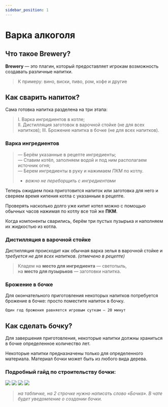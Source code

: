 ```yaml
---
sidebar_position: 1
---
```



# Варка алкоголя

## **Что такое Brewery?**

**Brewery** — это плагин, который предоставляет игрокам возможность создавать различные напитки.
>К примеру: вино, виски, пиво, ром, кофе и другие

## **Как сварить напиток?**

Сама готовка напитка разделена на три этапа:

> I. Варка ингредиентов в котле;  
II. Дистилляция заготовок в варочной стойке (не для всех напитков);
III. Брожение напитка в бочке (не для всех напитков).

### **Варка ингредиентов**

> — Берём указанные в рецепте ингредиенты;    
— Ставим котёл, заполняем водой и под ним располагаем источник огня;   
— Берем ингредиенты в руку и нажимаем *ПКМ* по котлу.   
> - *важно не переборщить с ингредиентами*

Теперь ожидаем пока приготовится напиток или заготовка для него и сверяем время кипения котла с указанным в рецепте.

Проверять насколько долго уже кипит котел можно с помощью обычных часов нажимая по котлу все той же **ПКМ**.

Когда компоненты сварились, берём три пустых пузырька
и наполняем их жидкостью из котла.

### **Дистилляция в варочной стойке**

Дистилляция происходит как обычная варка зелья в варочной стойке и *требуется не для всех напитков*. *(отмечено в рецепте)*

> Кладем на **место для ингредиента** — светопыль,   
на **место для пузырьков** — заготовки напитка.

### **Брожение в бочке**

Для окончательного приготовления некоторых напитков потребуется брожение в бочке: просто поместите напиток в бочку.

    Один год брожения равняется игровым суткам — 20 минут

## **Как сделать бочку?**

Для завершения приготовления, некоторые напитки должны храниться в бочке определенное количество лет.

Некоторые напитки предназначены только для определенного материала. Материал бочки может быть из любого вида дерева.

### **Подробный гайд по строительству бочки:**

<Carousel>
    <img src="https://sun9-69.userapi.com/impg/q0tLJcbS4d1C_VRYuYHAsfUXqGYo2_moMC63VA/EoLvgy7y_Wc.jpg?size=489x547&quality=96&sign=5b5d7e686ea96e7a44a21f3b07d1669e&type=album"/>
    <img src="https://sun9-85.userapi.com/impg/FPlnYcerXosEucHAbd6v4TZLp82rV48ERc0vdQ/wGsfDfEnsGk.jpg?size=490x551&quality=96&sign=033cddab5444835a9143e6aa8533d3eb&type=album"/>
    <img src="https://sun9-86.userapi.com/impg/5CZSm1aOOlASxNk4yXeKdccd5q6Dm-T0jxdFBQ/8O5yxz5fmGY.jpg?size=494x547&quality=96&sign=317ba75d8e8fd5ecbbd26e6eac23dfef&type=album"/>
    <img src="https://sun9-24.userapi.com/impg/oLfd5rpUVYsMog7aaur-386qacsHn0GLK7GnEQ/KIQpX7fDwqg.jpg?size=616x679&quality=96&sign=6c087671df121ad0d1535ec36dd8acb3&type=album"/>
</Carousel>

> *на табличке, на 2 строчке нужно написать слово «Бочка». В чате будет уведомление о создании бочки.*